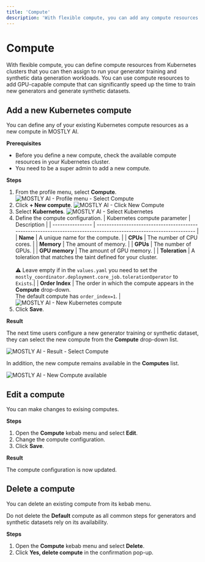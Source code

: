 ```yaml
---
title: 'Compute'
description: 'With flexible compute, you can add any compute resources needed to complete your GenAI workloads in MOSTLY AI.'
---
```



# Compute

With flexible compute, you can define compute resources from Kubernetes clusters that you can then assign to run your generator training and synthetic data generation workloads. You can use compute resources to add GPU-capable compute that can significantly speed up the time to train new generators and generate synthetic datasets.

## Add a new Kubernetes compute

You can define any of your existing Kubernetes compute resources as a new compute in MOSTLY AI.

**Prerequisites**

- Before you define a new compute, check the available compute resources in your Kubernetes cluster.
- You need to be a super admin to add a new compute.

**Steps**

1. From the profile menu, select **Compute**.
   <Image src="/docimages/administration/compute/01-profile-menu-select-compute.webp" alt="MOSTLY AI - Profile menu - Select Compute" width={800} height={15000} />
2. Click **+ New compute**.
   <Image src="/docimages/administration/compute/02-click-new-compute.webp" alt="MOSTLY AI - Click New Compute" width={800} height={15000} />
3. Select **Kubernetes**.
   <Image src="/docimages/administration/compute/02.01-select-kubernetes.webp" alt="MOSTLY AI - Select Kubernetes" width={800} height={15000} />
4. Define the compute configuration.
   | Kubernetes compute parameter | Description |
   | ---------------- | ------------------------------------------------------------------------------------------------------------------ |
   | **Name** | A unique name for the compute. |
   | **CPUs** | The number of CPU cores. |
   | **Memory** | The amount of memory. |
   | **GPUs** | The number of GPUs. |
   | **GPU memory** | The amount of GPU memory. |
   | **Toleration** | A toleration that matches the taint defined for your cluster.<br /><br />⚠️ Leave empty if in the `values.yaml` you need to set the `mostly_coordinator.deployment.core_job.tolerationOperator` to `Exists`.|
   | **Order Index** | The order in which the compute appears in the **Compute** drop-down.<br />The default compute has `order_index=1`. |
   <Image src="/docimages/administration/compute/03-new-kubernetes-compute.webp" alt="MOSTLY AI - New Kubernetes compute" width={800} height={15000} />
5. Click **Save**.

**Result**

The next time users configure a new generator training or synthetic dataset, they can select the new compute from the **Compute** drop-down list.

<Image src="/docimages/administration/compute/05-result-select-compute.webp" alt="MOSTLY AI - Result - Select Compute" width={800} height={15000} />

In addition, the new compute remains available in the **Computes** list.

<Image src="/docimages/administration/compute/04-new-compute-available.webp" alt="MOSTLY AI - New Compute available" width={800} height={15000} />

## Edit a compute

You can make changes to exising computes.

**Steps**

1. Open the **Compute** kebab menu and select **Edit**.
2. Change the compute configuration.
3. Click **Save**.

**Result**

The compute configuration is now updated.

## Delete a compute

You can delete an existing compute from its kebab menu.

<Callout>Do not delete the **Default** compute as all common steps for generators and synthetic datasets rely on its availability.</Callout>

**Steps**

1. Open the **Compute** kebab menu and select **Delete**.
2. Click **Yes, delete compute** in the confirmation pop-up.

